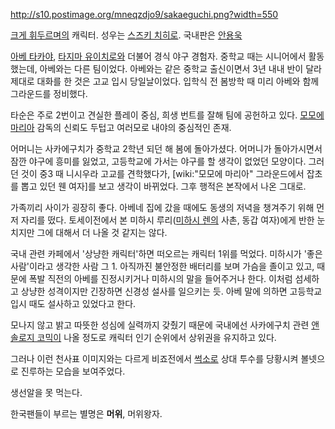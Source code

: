 http://s10.postimage.org/mneqzdjo9/sakaeguchi.png?width=550

[[크게 휘두르며]]의 캐릭터. 성우는 [[스즈키 치히로]]. 국내판은 [[안용욱]]

[[아베 타카야]], [[타지마 유이치로]]와 더불어 경식 야구 경험자. 중학교 때는 시니어에서 활동했는데, 아베와는 다른 팀이었다. 아베와는 같은 중학교 출신이면서 3년 내내 반이 달라 제대로 대화를 한 것은 고교 입시 당일날이었다. 입학식 전 봄방학 때 미리 아베와 함께 그라운드를 정비했다.

타순은 주로 2번이고 견실한 플레이 중심, 희생 번트를 잘해 팀에 공헌하고 있다. [[모모에 마리아]] 감독의 신뢰도 두텁고 여러모로 내야의 중심적인 존재. 

어머니는 사카에구치가 중학교 2학년 되던 해 봄에 돌아가셨다. 어머니가 돌아가시면서 잠깐 야구에 흥미를 잃었고, 고등학교에 가서는 야구를 할 생각이 없었던 모양이다. 그러던 것이 중3 때 니시우라 고교를 견학했다가, [wiki:"모모에 마리아" 그라운드에서 잡초를 뽑고 있던 웬 여자]를 보고 생각이 바뀌었다. 그후 행적은 본작에서 나온 그대로.

가족끼리 사이가 굉장히 좋다. 아베네 집에 갔을 때에도 동생의 저녁을 챙겨주기 위해 먼저 자리를 떴다.
토세이전에서 본 미하시 루리([[미하시 렌]]의 사촌, 동갑 여자)에게 반한 눈치지만 그에 대해서 더 나올 것 같지는 않다.

국내 관련 카페에서 '상냥한 캐릭터'하면 떠오르는 캐릭터 1위를 먹었다. 미하시가 '좋은 사람'이라고 생각한 사람 그 1. 아직까진 불안정한 배터리를 보며 가슴을 졸이고 있고, 때문에 폭발 직전의 아베를 진정시키거나 미하시의 말을 들어주거나 한다. 이처럼 섬세하고 상냥한 성격이지만 긴장하면 신경성 설사를 일으키는 듯. 아베 말에 의하면 고등학교 입시 때도 설사하고 있었다고 한다.

모나지 않고 밝고 따뜻한 성심에 실력까지 갖췄기 때문에 국내에선 사카에구치 관련 [[앤솔로지 코믹]]이 나올 정도로 캐릭터 인기 순위에서 상위권을 유지하고 있다.

그러나 이런 천사표 이미지와는 다르게 비죠전에서 [[썩소]]로 상대 투수를 당황시켜 볼넷으로 진루하는 모습을 보여주었다.

생선알을 못 먹는다.

한국팬들이 부르는 별명은 '''머위''', 머위왕자.
